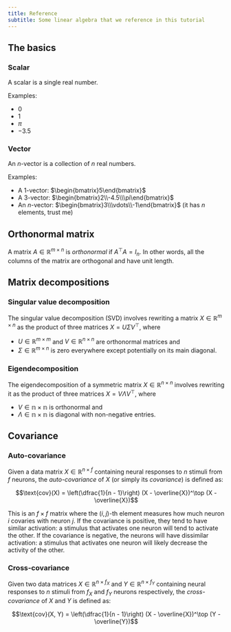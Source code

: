 ```yaml
---
title: Reference
subtitle: Some linear algebra that we reference in this tutorial
---
```


## The basics

### Scalar

A scalar is a single real number.

Examples:

- $0$
- $1$
- $\pi$
- $-3.5$

### Vector

An $n$-vector is a collection of $n$ real numbers.

Examples:

- A 1-vector: $\begin{bmatrix}5\end{bmatrix}$
- A 3-vector: $\begin{bmatrix}2\\-4.5\\\pi\end{bmatrix}$
- An $n$-vector: $\begin{bmatrix}3\\\vdots\\-1\end{bmatrix}$ (it has $n$ elements, trust me)

## Orthonormal matrix

A matrix $A \in \mathbb{R}^{m \times n}$ is *orthonormal* if $A^\top A = I_n$. In other words, all the columns of the matrix are orthogonal and have unit length.

## Matrix decompositions

### Singular value decomposition

The singular value decomposition (SVD) involves rewriting a matrix $X \in \mathbb{R}^{m \times n}$ as the product of three matrices $X = U \Sigma V^\top$, where

- $U \in \mathbb{R}^{m \times m}$ and $V \in \mathbb{R}^{n \times n}$ are orthonormal matrices and
- $\Sigma \in \mathbb{R}^{m \times n}$ is zero everywhere except potentially on its main diagonal.

### Eigendecomposition

The eigendecomposition of a symmetric matrix $X \in \mathbb{R}^{n \times n}$ involves rewriting it as the product of three matrices $X = V \Lambda V^\top$, where

- $V \in \mathbb{n \times n}$ is orthonormal and
- $\Lambda \in \mathbb{n \times n}$ is diagonal with non-negative entries.

## Covariance

### Auto-covariance

Given a data matrix $X \in \mathbb{R}^{n \times f}$ containing neural responses to $n$ stimuli from $f$ neurons, the *auto-covariance* of $X$ (or simply its *covariance*) is defined as:

$$\text{cov}(X) = \left(\dfrac{1}{n - 1}\right) (X - \overline{X})^\top (X - \overline{X})$$

This is an $f \times f$ matrix where the $(i, j)$-th element measures how much neuron $i$ covaries with neuron $j$. If the covariance is positive, they tend to have similar activation: a stimulus that activates one neuron will tend to activate the other. If the covariance is negative, the neurons will have dissimilar activation: a stimulus that activates one neuron will likely decrease the activity of the other.

### Cross-covariance

Given two data matrices $X \in \mathbb{R}^{n \times f_X}$ and $Y \in \mathbb{R}^{n \times f_Y}$ containing neural responses to $n$ stimuli from $f_X$  and $f_Y$ neurons respectively, the *cross-covariance* of $X$ and $Y$ is defined as:

$$\text{cov}(X, Y) = \left(\dfrac{1}{n - 1}\right) (X - \overline{X})^\top (Y - \overline{Y})$$
